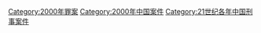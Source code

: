 [[Category:2000年罪案|Category:2000年罪案]]
[[Category:2000年中国案件|Category:2000年中国案件]]
[[Category:21世纪各年中国刑事案件|Category:21世纪各年中国刑事案件]]